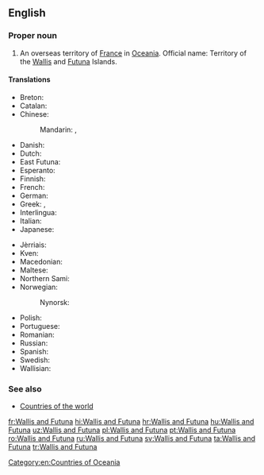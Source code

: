 {{wikipedia}}
==English==

===Proper noun===
{{en-proper noun}}

# An overseas territory of [[France]] in [[Oceania]]. Official name: Territory of the [[Wallis]] and [[Futuna]] Islands.

====Translations====
{{trans-top|an overseas territory of France in Oceania}}
* Breton: {{t|br|Wallis ha Futuna}}
* Catalan: {{t|ca|Wallis i Futuna}}
* Chinese:
*: Mandarin: {{t|cmn|瓦利斯和富圖納群島|sc=Hani}}, {{t|cmn|瓦利斯和富图纳群岛|tr=Wǎlìsī hé Fùtúnà Qúndǎo|sc=Hani}}
* Danish: {{t|da|Wallis og Futunaøerne}}
* Dutch: {{t|nl|Wallis en Futuna}}
* East Futuna: {{t|fud|Uvea mo Futuna}}
* Esperanto: {{t|eo|Valiso kaj Futuno}}
* Finnish: {{t|fi|Wallis ja Futuna}}
* French: {{t+|fr|Wallis-et-Futuna}}
* German: {{t|de|Wallis und Futuna}}
* Greek: {{t|el|Βαλίς και Φουτούνα}}, {{t|el|Ουάλλις και Φουτούνα}}
* Interlingua: {{t|ia|Wallis e Futuna}}
* Italian: {{t|it|Wallis e Futuna}}
* Japanese: {{t|ja|ワリー・エ・フトゥーナ諸島|tr=ワリー・エ・フトゥーナしょとう, warī e futūna shotō}}
{{trans-mid}}
* Jèrriais: {{t|roa-jer|Wallis et Futuna}}
* Kven: {{t|fkv|Wallis- ja Futunasaaret}}
* Macedonian: {{t|mk|Волис и Футуна|tr=Vólis i Futúna}}
* Maltese: {{t|mt|Wallis u Futuna}}
* Northern Sami: {{t|se|Wallis ja Futuna}}
* Norwegian: {{t|no|Wallis- og Futunaøyene|f-p}}
*: Nynorsk: {{t|nn|Wallis- og Futunaøyane|f-p}}
* Polish: {{t|pl|Wallis i Futuna}}
* Portuguese: {{t+|pt|Wallis e Futuna}}
* Romanian: {{t|ro|Wallis și Futuna}}
* Russian: {{t|ru|острова Уоллис и Футуна|m-p|tr=ostrová Uóllis i Futúna}}
* Spanish: {{t+|es|Wallis y Futuna}}
* Swedish: {{t+|sv|Wallis och Futuna}}
* Wallisian: {{t|wls|ʻUvea mo Futuna}}
{{trans-bottom}}

===See also===
* [[Appendix:Countries of the world|Countries of the world]]

[[Category:en:Countries of Oceania]]

[[fr:Wallis and Futuna]]
[[hi:Wallis and Futuna]]
[[hr:Wallis and Futuna]]
[[hu:Wallis and Futuna]]
[[uz:Wallis and Futuna]]
[[pl:Wallis and Futuna]]
[[pt:Wallis and Futuna]]
[[ro:Wallis and Futuna]]
[[ru:Wallis and Futuna]]
[[sv:Wallis and Futuna]]
[[ta:Wallis and Futuna]]
[[tr:Wallis and Futuna]]